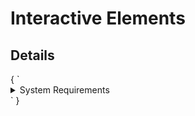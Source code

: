 
<Meta title="Interactive" />

# Interactive Elements

## Details

<Preview>
  <Story name="Details" height="200px">
    {
      `
      <details>
        <summary>System Requirements</summary>
        <p>Requires a computer running an operating system. The computer
        must have some memory and ideally some kind of long-term storage.
        An input device as well as some form of output device is
        recommended.</p>
      </details>
      `
    }
  </Story>
</Preview>
